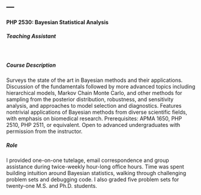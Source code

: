 ---
---

<link rel="stylesheet" href="styles.css" type="text/css">

#### PHP 2530: Bayesian Statistical Analysis 
##### Teaching Assistant
<br/>

##### Course Description  

Surveys the state of the art in Bayesian methods and their applications. Discussion of the fundamentals followed by more advanced topics including hierarchical models, Markov Chain Monte Carlo, and other methods for sampling from the posterior distribution, robustness, and sensitivity analysis, and approaches to model selection and diagnostics. Features nontrivial applications of Bayesian methods from diverse scientific fields, with emphasis on biomedical research. Prerequisites: APMA 1650, PHP 2510, PHP 2511, or equivalent. Open to advanced undergraduates with permission from the instructor.

##### Role

I provided one-on-one tutelage, email correspondence and group assistance during twice-weekly hour-long office hours. Time was spent building intuition around Bayesian statistics, walking through challenging problem sets and debugging code. I also graded five problem sets for twenty-one M.S. and Ph.D. students.